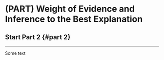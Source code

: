 # (PART) Weight of Evidence and Inference to the Best Explanation {-}

## Start Part 2 {#part 2}

---

  Some text